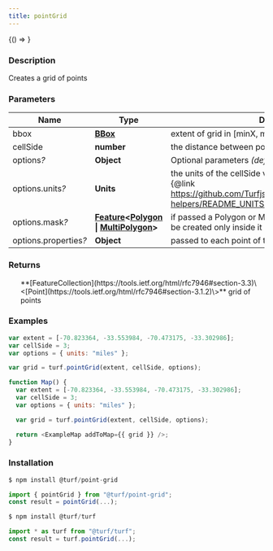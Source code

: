 ```yaml
---
title: pointGrid
---
```



<!-- Expose turf as global var for experimenting in the browser console -->

<BrowserOnly>{() => <WindowTurfGlobal turf={turf} />}</BrowserOnly>

### Description

Creates a grid of points

### Parameters

| Name                       | Type                                                                                                                                                                                                | Description                                                                                                                                                                        |
| -------------------------- | --------------------------------------------------------------------------------------------------------------------------------------------------------------------------------------------------- | ---------------------------------------------------------------------------------------------------------------------------------------------------------------------------------- |
| bbox                       | **[BBox](https://tools.ietf.org/html/rfc7946#section-5)**                                                                                                                                           | extent of grid in [minX, minY, maxX, maxY] order                                                                                                                                   |
| cellSide                   | **number**                                                                                                                                                                                          | the distance between points                                                                                                                                                        |
| options<i>?</i>            | **Object**                                                                                                                                                                                          | Optional parameters _(default \{\})_                                                                                                                                               |
| options.units<i>?</i>      | **Units**                                                                                                                                                                                           | the units of the cellSide value. Supports all valid Turf \{@link https://github.com/Turfjs/turf/blob/master/packages/turf-helpers/README_UNITS.md Units\} _(default 'kilometers')_ |
| options.mask<i>?</i>       | **[Feature](https://tools.ietf.org/html/rfc7946#section-3.2)\<[Polygon](https://tools.ietf.org/html/rfc7946#section-3.1.6) \| [MultiPolygon](https://tools.ietf.org/html/rfc7946#section-3.1.7)\>** | if passed a Polygon or MultiPolygon, the grid Points will be created only inside it                                                                                                |
| options.properties<i>?</i> | **Object**                                                                                                                                                                                          | passed to each point of the grid _(default \{\})_                                                                                                                                  |

### Returns

<ul>
  **[FeatureCollection](https://tools.ietf.org/html/rfc7946#section-3.3)\<[Point](https://tools.ietf.org/html/rfc7946#section-3.1.2)\>** grid of points

</ul>

### Examples

```javascript
var extent = [-70.823364, -33.553984, -70.473175, -33.302986];
var cellSide = 3;
var options = { units: "miles" };

var grid = turf.pointGrid(extent, cellSide, options);
```

```javascript live
function Map() {
  var extent = [-70.823364, -33.553984, -70.473175, -33.302986];
  var cellSide = 3;
  var options = { units: "miles" };

  var grid = turf.pointGrid(extent, cellSide, options);

  return <ExampleMap addToMap={{ grid }} />;
}
```

### Installation

```javascript
$ npm install @turf/point-grid

import { pointGrid } from "@turf/point-grid";
const result = pointGrid(...);
```

```javascript
$ npm install @turf/turf

import * as turf from "@turf/turf";
const result = turf.pointGrid(...);
```
